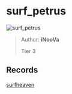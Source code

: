 
# surf_petrus

![surf_petrus](https://raw.githubusercontent.com/Sayt123/SurfMapPics/Maps-and-bonuses/csgo/surf_petrus.jpg)

> Author: **iNooVa**
>
> Tier 3

## Records

[surfheaven](https://surfheaven.eu/map/surf_petrus)
